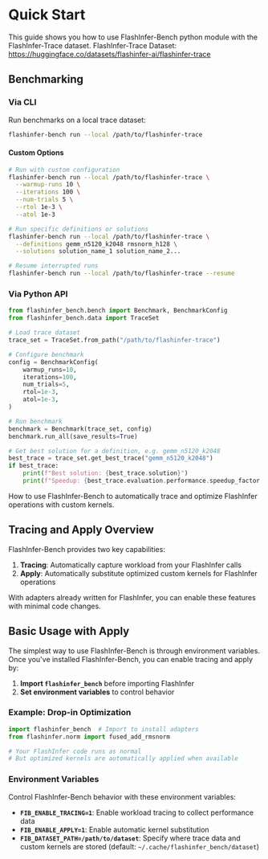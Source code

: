 # Quick Start

This guide shows you how to use FlashInfer-Bench python module with the FlashInfer-Trace dataset.
FlashInfer-Trace Dataset: https://huggingface.co/datasets/flashinfer-ai/flashinfer-trace

## Benchmarking

### Via CLI

Run benchmarks on a local trace dataset:

```bash
flashinfer-bench run --local /path/to/flashinfer-trace
```

#### Custom Options

```bash
# Run with custom configuration
flashinfer-bench run --local /path/to/flashinfer-trace \
  --warmup-runs 10 \
  --iterations 100 \
  --num-trials 5 \
  --rtol 1e-3 \
  --atol 1e-3

# Run specific definitions or solutions
flashinfer-bench run --local /path/to/flashinfer-trace \
  --definitions gemm_n5120_k2048 rmsnorm_h128 \
  --solutions solution_name_1 solution_name_2...

# Resume interrupted runs
flashinfer-bench run --local /path/to/flashinfer-trace --resume
```


### Via Python API

```python
from flashinfer_bench.bench import Benchmark, BenchmarkConfig
from flashinfer_bench.data import TraceSet

# Load trace dataset
trace_set = TraceSet.from_path("/path/to/flashinfer-trace")

# Configure benchmark
config = BenchmarkConfig(
    warmup_runs=10,
    iterations=100,
    num_trials=5,
    rtol=1e-3,
    atol=1e-3,
)

# Run benchmark
benchmark = Benchmark(trace_set, config)
benchmark.run_all(save_results=True)

# Get best solution for a definition, e.g. gemm_n5120_k2048
best_trace = trace_set.get_best_trace("gemm_n5120_k2048")
if best_trace:
    print(f"Best solution: {best_trace.solution}")
    print(f"Speedup: {best_trace.evaluation.performance.speedup_factor:.2f}×")
```

How to use FlashInfer-Bench to automatically trace and optimize FlashInfer operations with custom kernels.

## Tracing and Apply Overview

FlashInfer-Bench provides two key capabilities:
1. **Tracing**: Automatically capture workload from your FlashInfer calls
2. **Apply**: Automatically substitute optimized custom kernels for FlashInfer operations

With adapters already written for FlashInfer, you can enable these features with minimal code changes.

## Basic Usage with Apply

The simplest way to use FlashInfer-Bench is through environment variables. Once you've installed FlashInfer-Bench, you can enable tracing and apply by:

1. **Import `flashinfer_bench`** before importing FlashInfer
2. **Set environment variables** to control behavior

### Example: Drop-in Optimization

```python
import flashinfer_bench  # Import to install adapters
from flashinfer.norm import fused_add_rmsnorm

# Your FlashInfer code runs as normal
# But optimized kernels are automatically applied when available
```

### Environment Variables

Control FlashInfer-Bench behavior with these environment variables:

- **`FIB_ENABLE_TRACING=1`**: Enable workload tracing to collect performance data
- **`FIB_ENABLE_APPLY=1`**: Enable automatic kernel substitution
- **`FIB_DATASET_PATH=/path/to/dataset`**: Specify where trace data and custom kernels are stored (default: `~/.cache/flashinfer_bench/dataset`)
